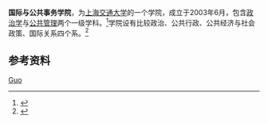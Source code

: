 {{Infobox University Department
 |名称              =国际与公共事务学院
 |其他名称        =School of International and Public Affairs
 |徽标              =
 |徽标说明        =
 |图像名称        =
 |图像大小        =
 |图像说明        =
 |拉丁名称        =
 |隶属              =[[上海交通大学|上海交通大学]]
 |建立时间        =2003年6月
 |关闭时间        =
 |类型              =学院
 |下属              =
 |主管官员        =
 |主席              =
 |院长              =[[鐘楊|鐘楊]]
 |常务副院长     =
 |副院长           =
 |系主任           =
 |所长              =
 |部长              =
 |主任              =
 |党委书记        =[[曹友誼|曹友誼]]
 |头衔              =
 |头衔人名        =
 |教师              =
 |员工              =
 |学生              =
 |本科生           =
 |研究生           =
 |博士生           =
 |其他学生        =
 |地址              ={{CHN}}[[上海市|上海市]][[徐汇区|徐汇区]]
 |国家              =
 |省                 =
 |市                 =
 |坐标              =
 |网址              =[http://www.sipa.sjtu.edu.cn/ sipa.sjtu.edu.cn]
 |标志              =
 |脚注              =
}}

'''国际与公共事务学院'''，为[[上海交通大学|上海交通大学]]的一个学院，成立于2003年6月，包含[[政治学|政治学]]与[[公共管理|公共管理]]两个一级学科。<ref>{{Cite web |url=http://www.sipa.sjtu.edu.cn/portal.php?mod=list&catid=11 |title=学院简介 |accessdate=2012-01-05 |archive-date=2012-02-10 |archive-url=https://web.archive.org/web/20120210044531/http://www.sipa.sjtu.edu.cn/portal.php?mod=list&catid=11 |dead-url=no }}</ref>学院设有比较政治、公共行政、公共经济与社会政策、国际关系四个系。<ref>{{Cite web |url=http://www.sipa.sjtu.edu.cn/portal.php?mod=list&catid=16 |title=机构设置 |accessdate=2012-01-05 |archive-date=2012-02-10 |archive-url=https://web.archive.org/web/20120210044546/http://www.sipa.sjtu.edu.cn/portal.php?mod=list&catid=16 |dead-url=no }}</ref>

==参考资料==
{{reflist}}

{{上海交通大学}}
[[Category:上海交通大学院系|Guo]]